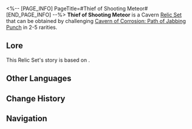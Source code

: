 <%-- [PAGE_INFO]
PageTitle=#Thief of Shooting Meteor#
[END_PAGE_INFO] --%>
{{Relic Set Infobox
|id           = 81114
|image1       = Item Thief of Shooting Meteor.png{{subst:void|<!--$UPLOAD:<<SpriteOutput/ItemFigures/71010.png>-<Item Thief of Shooting Meteor.png>-<Relic Icons>>-->}}
|type         = Cavern Relic
|2pcBonus     = Increases Break Effect by 16%.
|4pcBonus     = Increases the wearer's Break Effect by 16%. After the wearer inflicts Weakness Break on an enemy, regenerates 3 Energy.
|head         = Thief's Myriad-Faced Mask
|hand         = Thief's Gloves With Prints
|body         = Thief's Steel Grappling Hook
|feet         = Thief's Meteor Boots
|rarity       = 2345
|source2.1    = [[Cavern of Corrosion: Path of Jabbing Punch]]
|source3.1    = [[Cavern of Corrosion: Path of Jabbing Punch]]
|source4.1    = [[Cavern of Corrosion: Path of Jabbing Punch]]
|source5.1    = [[Cavern of Corrosion: Path of Jabbing Punch]]
|source5.2    = [[Synthesize Relics]]
|utility1     = 
|utility2     = 
|utility3     = 
}}
'''Thief of Shooting Meteor''' is a Cavern [[Relic/Sets|Relic Set]] that can be obtained by challenging [[Cavern of Corrosion: Path of Jabbing Punch]] in 2-5{{Icon/Stars|1}} rarities.

==Lore==
This Relic Set's story is based on {{tx}}.
{{Relic Lore|Thief of Shooting Meteor}}

==Other Languages==
{{Other Languages
|en   = Thief of Shooting Meteor
|zhs  = 流星追迹的怪盗
|zht  = 流星追跡的怪盜
|ja   = 流星の跡を追う怪盗
|ko   = 유성을 쫓는 괴도
|es   = Ladrón del rastro meteórico
|fr   = Voleur de météorite filante
|ru   = Вор падающего метеора
|th   = Thief of Shooting Meteor
|vi   = Kẻ Cướp Vệt Sao Băng
|de   = Dieb des fallenden Meteors
|id   = Thief of Shooting Meteor
|pt   = Ladrão da Chuva de Meteoros
}}

==Change History==
{{Change History|1.0}}

==Navigation==
{{Relic Set Navbox}}